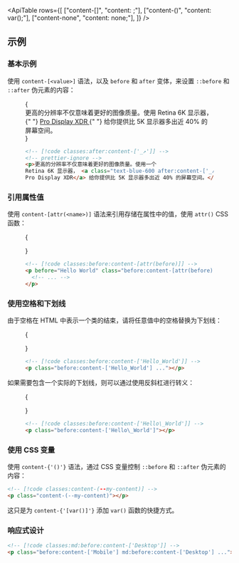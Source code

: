 

<ApiTable
  rows={[
    ["content-[<value>]", "content: <value>;"],
    ["content-(<custom-property>)", "content: var(<custom-property>);"],
    ["content-none", "content: none;"],
  ]}
/>

## 示例

### 基本示例

使用 `content-[<value>]` 语法，以及 `before` 和 `after` 变体，来设置 `::before` 和 `::after` 伪元素的内容：

<Figure>

<Example>
  {
    <div className="mx-auto w-full max-w-md text-gray-500 dark:text-gray-400">
      更高的分辨率不仅意味着更好的图像质量。使用 Retina 6K 显示器，{" "}
      <a
        href="https://www.apple.com/pro-display-xdr/"
        className="font-medium text-blue-600 after:text-sm after:font-bold after:content-['_↗'] dark:text-sky-400"
        target="_blank"
      >
        Pro Display XDR
      </a>{" "}
      给你提供比 5K 显示器多出近 40% 的屏幕空间。
    </div>
  }
</Example>

```html
<!-- [!code classes:after:content-['_↗']] -->
<!-- prettier-ignore -->
<p>更高的分辨率不仅意味着更好的图像质量。使用一个
Retina 6K 显示器， <a class="text-blue-600 after:content-['_↗']" href="...">
Pro Display XDR</a> 给你提供比 5K 显示器多出近 40% 的屏幕空间。</p>
```

</Figure>

### 引用属性值

使用 `content-[attr(<name>)]` 语法来引用存储在属性中的值，使用 `attr()` CSS 函数：

<Figure>

<Example>
  {
    <p
      before="Hello World"
      className="text-center font-semibold text-gray-900 before:content-[attr(before)] dark:text-gray-200"
    />
  }
</Example>

```html
<!-- [!code classes:before:content-[attr(before)]] -->
<p before="Hello World" class="before:content-[attr(before)] ...">
  <!-- ... -->
</p>
```

</Figure>

### 使用空格和下划线

由于空格在 HTML 中表示一个类的结束，请将任意值中的空格替换为下划线：

<Figure>

<Example>
  {<p className="text-center font-semibold text-gray-900 before:content-['Hello_World'] dark:text-gray-200" />}
</Example>

```html
<!-- [!code classes:before:content-['Hello_World']] -->
<p class="before:content-['Hello_World'] ..."></p>
```

</Figure>

如果需要包含一个实际的下划线，则可以通过使用反斜杠进行转义：

<Figure>

<Example>
  {<p className="text-center font-semibold text-gray-900 before:content-['Hello\_World'] dark:text-gray-200" />}
</Example>

```html
<!-- [!code classes:before:content-['Hello\_World']] -->
<p class="before:content-['Hello\_World']"></p>
```

</Figure>

### 使用 CSS 变量

使用 <code>content-{'(<custom-property>)'}</code> 语法，通过 CSS 变量控制 `::before` 和 `::after` 伪元素的内容：

```html
<!-- [!code classes:content-(--my-content)] -->
<p class="content-(--my-content)"></p>
```

这只是为 <code>content-{'[var(<custom-property>)]'}</code> 添加 `var()` 函数的快捷方式。

### 响应式设计

<ResponsiveDesign property="content">

```html
<!-- [!code classes:md:before:content-['Desktop']] -->
<p class="before:content-['Mobile'] md:before:content-['Desktop'] ..."></p>
```

</ResponsiveDesign>